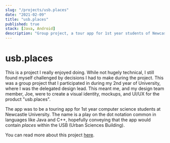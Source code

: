```yaml
---
slug: "/projects/usb.places"
date: "2021-02-09"
title: "usb.places"
published: true
stack: [Java, Android]
description: "Group project, a tour app for 1st year students of Newcastle University students"
---
```


# usb.places

This is a project I really enjoyed doing.
While not hugely technical, I still found myself challenged by decisions I had to make during the project.
This was a group project that I participated in during my 2nd year of University, where I was the delegated design lead.
This meant me, and my design team member, Joe, were to create a visual identity, mockups, and UI/UX for the product
"usb.places".

The app was to be a touring app for 1st year computer science students at Newcastle University.
The name is a play on the dot notation common in languages like Java and C++, hopefully conveying that the app would contain _places_ within the USB (Urban Sciences Building).

You can read more about this project [here](https://usbplaces.myportfolio.com/work).
